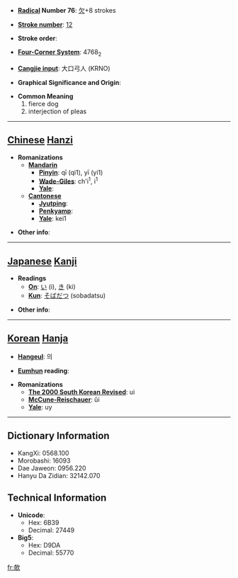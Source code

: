 * '''[[Wiktionary:Chinese radical index| Radical]] Number 76''': [[Wiktionary:Chinese radical index 欠|欠]]+8 strokes

* '''[[Wiktionary:Chinese total strokes index|Stroke number]]''': [[Wiktionary:Chinese total strokes index 12|12]]

* '''Stroke order''': 

* '''[[Wiktionary:Chinese four corner index|Four-Corner System]]''': 4768<sub>2</sub>

* '''[[Wiktionary:Chinese Cangjie index|Cangjie input]]''': 大口弓人 (KRNO)

* '''Graphical Significance and Origin''': 

* '''Common Meaning'''
*#fierce dog
*# interjection of pleas


----

== [[Chinese]] [[Hanzi]] ==

* '''Romanizations'''
** '''[[Mandarin]]'''
*** '''[[Pinyin]]''': qī (qi1), yī (yi1)
*** '''[[Wade-Giles]]''': ch'i<sup>1</sup>, i<sup>1</sup>
*** '''[[Yale]]''': 
** '''[[Cantonese]]'''
*** '''[[Jyutping]]''':
*** '''[[Penkyamp]]''': 
*** '''[[Yale]]''': kei1

* '''Other info''': 

----

== [[Japanese]] [[Kanji]] ==

* '''Readings'''
** '''[[On]]''': [[い]] (i), [[き]] (ki)
** '''[[Kun]]''': [[そばだつ]] (sobadatsu)

* '''Other info''':  

----

== [[Korean]] [[Hanja]] ==

* '''[[Hangeul]]''': 의

* '''[[Eumhun]] reading''': 

* '''Romanizations'''
** '''[[The 2000 South Korean Revised Romanization|The 2000 South Korean Revised]]''': ui
** '''[[McCune-Reischauer]]''': ŭi
** '''[[Yale]]''': uy

----

== Dictionary Information ==

* KangXi: 0568.100
* Morobashi: 16093
* Dae Jaweon: 0956.220
* Hanyu Da Zidian: 32142.070

== Technical Information ==

* '''Unicode''':
** Hex: 6B39
** Decimal: 27449
* '''Big5''':
** Hex: D9DA
** Decimal: 55770

[[fr:欹]]
